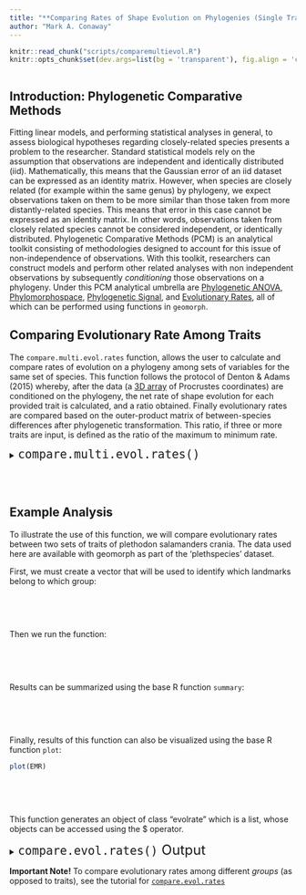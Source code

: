 ```yaml
---
title: "**Comparing Rates of Shape Evolution on Phylogenies (Single Trait)**"
author: "Mark A. Conaway"
---
```


```r
knitr::read_chunk("scripts/comparemultievol.R")
knitr::opts_chunk$set(dev.args=list(bg = 'transparent'), fig.align = 'center', class.source = ".custom-inline", class.output = ".custom-inline")
```

```r

```

## **Introduction: Phylogenetic Comparative Methods** 

Fitting linear models, and performing statistical analyses in general, to assess biological hypotheses regarding closely-related species presents a problem to the researcher. Standard statistical models rely on the assumption that observations are independent and identically distributed (iid). Mathematically, this means that the Gaussian error of an iid dataset can be expressed as an identity matrix. However, when species are closely related (for example within the same genus) by phylogeny, we expect observations taken on them to be more similar than those taken from more distantly-related species. This means that error in this case cannot be expressed as an identity matrix. In other words, observations taken from closely related species cannot be considered independent, or identically distributed. Phylogenetic Comparative Methods (PCM) is an analytical toolkit consisting of methodologies designed to account for this issue of non-independence of observations. With this toolkit, researchers can construct models and perform other related analyses with non independent observations by subsequently $conditioning$ those observations on a phylogeny. Under this PCM analytical umbrella are [Phylogenetic ANOVA](), [Phylomorphospace](), [Phylogenetic Signal](), and [Evolutionary Rates](), all of which can be performed using functions in `geomorph`.

## **Comparing Evolutionary Rate Among Traits**

The `compare.multi.evol.rates` function, allows the user to calculate and compare rates of evolution on a phylogeny among sets of variables for the same set of species. This function follows the protocol of Denton & Adams (2015) whereby, after the data (a [3D array]() of Procrustes coordinates) are conditioned on the phylogeny, the net rate of shape evolution for each provided trait is calculated, and a ratio obtained. Finally evolutionary rates are compared based on the outer-product matrix of between-species differences after phylogenetic transformation. This ratio, if three or more traits are input, is defined as the ratio of the maximum to minimum rate. 

<div class = "func">
<details>
  <summary> <font size="+2"> `compare.multi.evol.rates()` </font> </summary>

* $A$:	A 3D array (p x k x n) containing GPA-aligned coordinates for all specimens, or a matrix (n x variables)
* $gp$:	A factor array designating group membership for individuals
* $phy$:	A phylogenetic tree of class phylo - see read.tree in library ape
* $subset$: A logical value indicating whether or not the traits are subsets from a single landmark configuration (default is TRUE)
* $iter$:	Number of iterations for significance testing
* $seed$:	An optional argument for setting the seed for random permutations of the resampling procedure. If left NULL (the default), the exact same P-values will be found for repeated runs of the analysis (with the same number of iterations). If seed = "random", a random seed will be used, and P-values will vary. One can also specify an integer for specific seed values, which might be of interest for advanced users.
* $print.progress$:	A logical value to indicate whether a progress bar should be printed to the screen. This is helpful for long-running analyses.

</details>
</div>
<br></br>

## **Example Analysis**

To illustrate the use of this function, we will compare evolutionary rates between two sets of traits of plethodon salamanders crania. The data used here are available with geomorph as part of the 'plethspecies' dataset.

First, we must create a vector that will be used to identify which landmarks belong to which group:
<div class = "code">
```r

```
</div>
<br></br>

Then we run the function:
<div class = "code">
```r

```
</div>
<br></br>

Results can be summarized using the base R function `summary`:
<div class = "code">
```r

```
</div>
<br></br>

Finally, results of this function can also be visualized using the base R function `plot`:
<div class = "code">
```r
plot(EMR)
```
</div>
```r

```
<br></br>

This function generates an object of class "evolrate" which is a list, whose objects can be accessed using the $ operator.

<div class = "func">
<details>
  <summary> <font size="+2"> `compare.evol.rates()` Output </font> </summary>
  
* $rates.all$:	The phylogenetic evolutionary rates for each trait.
* $rate.ratio$:	The ratio of maximum to minimum evolutionary rates.
* $pvalue$:	The significance level of the observed rate ratio.
* $Effect.Size$:	The multivariate effect size associated with sigma.d.ratio.
* $pvalue.gps$:	Matrix of pairwise significance levels comparing each pair of rates.
* $call$:	The matched call.

</details>
</div>

<div class = "note">
**Important Note!**
To compare evolutionary rates among different $groups$ (as opposed to traits), see the tutorial for [`compare.evol.rates`]()
</div>
<br></br>
